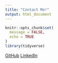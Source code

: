 ```yaml
---
title: "Contact Me!"
output: html_document
---
```


```r
knitr::opts_chunk$set(
  message = FALSE,
  echo = TRUE
)
library(tidyverse)
```

[GitHub](github.com/krhablutzel)
[LinkedIn](linkedin.com/in/kathleen-hablutzel/)